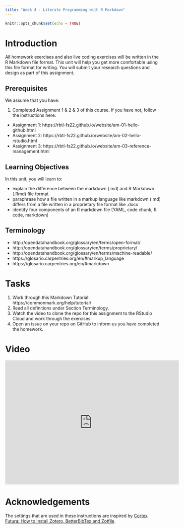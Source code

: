 ```yaml
---
title: "Week 4 - Literate Programming with R Markdown"
---
```


<script defer data-domain="rbtl-fs22.github.io/website" src="https://plausible.io/js/plausible.js"></script>

```r
knitr::opts_chunk$set(echo = TRUE)
```

# Introduction

All homework exercises and also live coding exercises will be written in the R Markdown file format. This unit will help you get more comfortable using this file format for writing. You will submit your research questions and design as part of this assignment.

## Prerequisites

We assume that you have:

1. Completed Assignment 1 & 2 & 3 of this course. If you have not, follow the instructions here: 

- Assignment 1: https://rbtl-fs22.github.io/website/am-01-hello-github.html
- Assignment 2: https://rbtl-fs22.github.io/website/am-02-hello-rstudio.html
- Assignment 3: https://rbtl-fs22.github.io/website/am-03-reference-management.html

## Learning Objectives

In this unit, you will learn to:

- explain the difference between the markdown (.md) and R Markdown (.Rmd) file format
- paraphrase how a file written in a markup language like markdown (.md) differs from a file written in a proprietary file format like .docx
- identify four components of an R markdown file (YAML, code chunk, R code, markdown) 

## Terminology {#terminology}

- http://opendatahandbook.org/glossary/en/terms/open-format/
- http://opendatahandbook.org/glossary/en/terms/proprietary/
- http://opendatahandbook.org/glossary/en/terms/machine-readable/
- https://glosario.carpentries.org/en/#markup_language
- https://glosario.carpentries.org/en/#markdown

# Tasks 

1. Work through this Markdown Tutorial: https://commonmark.org/help/tutorial/
2. Read all definitions under Section Terminology.
3. Watch the video to clone the repo for this assignment to the RStudio Cloud and work through the exercises.
4. Open an issue on your repo on GitHub to inform us you have completed the homework.

# Video

<iframe width="560" height="400" src="https://www.youtube.com/embed/hrArrrFyu_M" title="YouTube video player" frameborder="0" allow="accelerometer; autoplay; clipboard-write; encrypted-media; gyroscope; picture-in-picture" allowfullscreen></iframe>

# Acknowledgements

The settings that are used in these instructions are inspired by [Cortex Futura: How to install Zotero, BetterBibTex and Zotfile](https://www.youtube.com/watch?v=Nm5BsfMfO9M). 
